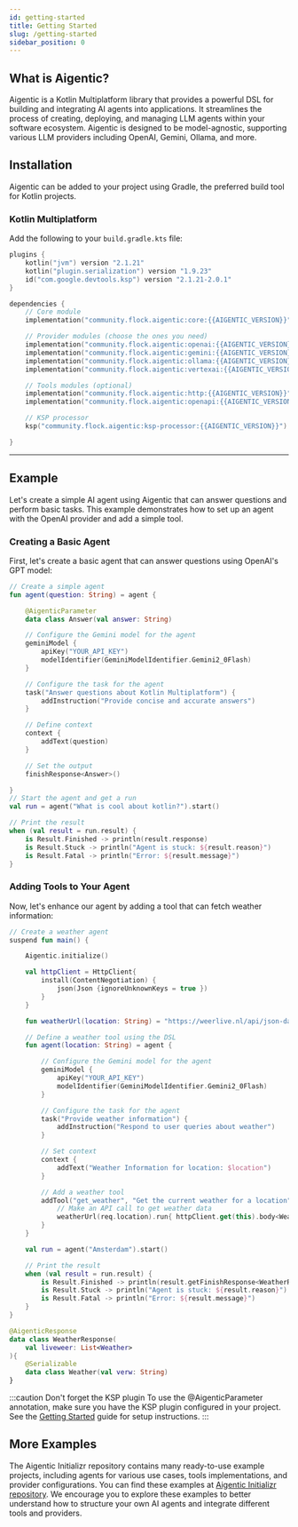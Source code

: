 ```yaml
---
id: getting-started
title: Getting Started
slug: /getting-started
sidebar_position: 0
---
```



## What is Aigentic?

Aigentic is a Kotlin Multiplatform library that provides a powerful DSL for building and integrating AI agents into applications. It streamlines the process of creating, deploying, and managing LLM agents within your software ecosystem. Aigentic is designed to be model-agnostic, supporting various LLM providers including OpenAI, Gemini, Ollama, and more.

## Installation

Aigentic can be added to your project using Gradle, the preferred build tool for Kotlin projects.

### Kotlin Multiplatform

Add the following to your `build.gradle.kts` file:

```kotlin
plugins {
    kotlin("jvm") version "2.1.21"
    kotlin("plugin.serialization") version "1.9.23"
    id("com.google.devtools.ksp") version "2.1.21-2.0.1"
}

dependencies {
    // Core module
    implementation("community.flock.aigentic:core:{{AIGENTIC_VERSION}}")

    // Provider modules (choose the ones you need)
    implementation("community.flock.aigentic:openai:{{AIGENTIC_VERSION}}")
    implementation("community.flock.aigentic:gemini:{{AIGENTIC_VERSION}}")
    implementation("community.flock.aigentic:ollama:{{AIGENTIC_VERSION}}")
    implementation("community.flock.aigentic:vertexai:{{AIGENTIC_VERSION}}")

    // Tools modules (optional)
    implementation("community.flock.aigentic:http:{{AIGENTIC_VERSION}}")
    implementation("community.flock.aigentic:openapi:{{AIGENTIC_VERSION}}")

    // KSP processor
    ksp("community.flock.aigentic:ksp-processor:{{AIGENTIC_VERSION}}")

}

```

---

## Example

Let's create a simple AI agent using Aigentic that can answer questions and perform basic tasks. This example demonstrates how to set up an agent with the OpenAI provider and add a simple tool.

### Creating a Basic Agent

First, let's create a basic agent that can answer questions using OpenAI's GPT model:

```kotlin
// Create a simple agent
fun agent(question: String) = agent {

    @AigenticParameter
    data class Answer(val answer: String)

    // Configure the Gemini model for the agent
    geminiModel {
        apiKey("YOUR_API_KEY")
        modelIdentifier(GeminiModelIdentifier.Gemini2_0Flash)
    }

    // Configure the task for the agent
    task("Answer questions about Kotlin Multiplatform") {
        addInstruction("Provide concise and accurate answers")
    }

    // Define context
    context {
        addText(question)
    }

    // Set the output
    finishResponse<Answer>()

}
// Start the agent and get a run
val run = agent("What is cool about kotlin?").start()

// Print the result
when (val result = run.result) {
    is Result.Finished -> println(result.response)
    is Result.Stuck -> println("Agent is stuck: ${result.reason}")
    is Result.Fatal -> println("Error: ${result.message}")
}
```

### Adding Tools to Your Agent

Now, let's enhance our agent by adding a tool that can fetch weather information:

```kotlin
// Create a weather agent
suspend fun main() {

    Aigentic.initialize()

    val httpClient = HttpClient{
        install(ContentNegotiation) {
            json(Json {ignoreUnknownKeys = true })
        }
    }

    fun weatherUrl(location: String) = "https://weerlive.nl/api/json-data-10min.php?key=demo&locatie=${location}"

    // Define a weather tool using the DSL
    fun agent(location: String) = agent {

        // Configure the Gemini model for the agent
        geminiModel {
            apiKey("YOUR_API_KEY")
            modelIdentifier(GeminiModelIdentifier.Gemini2_0Flash)
        }

        // Configure the task for the agent
        task("Provide weather information") {
            addInstruction("Respond to user queries about weather")
        }

        // Set context
        context {
            addText("Weather Information for location: $location")
        }

        // Add a weather tool
        addTool("get_weather", "Get the current weather for a location") { req: WeatherRequest ->
            // Make an API call to get weather data
            weatherUrl(req.location).run{ httpClient.get(this).body<WeatherResponse>()}
        }
    }

    val run = agent("Amsterdam").start()

    // Print the result
    when (val result = run.result) {
        is Result.Finished -> println(result.getFinishResponse<WeatherResponse>()?.liveweer[0]?.verw)
        is Result.Stuck -> println("Agent is stuck: ${result.reason}")
        is Result.Fatal -> println("Error: ${result.message}")
    }
}

@AigenticResponse
data class WeatherResponse(
    val liveweer: List<Weather>
){
    @Serializable
    data class Weather(val verw: String)
}
```

:::caution Don't forget the KSP plugin
To use the @AigenticParameter annotation, make sure you have the KSP plugin configured in your project. See the [Getting Started](/docs/getting-started) guide for setup instructions.
:::

## More Examples
The Aigentic Initializr repository contains many ready-to-use example projects, including agents for various use cases, tools implementations, and provider configurations. You can find these examples at [Aigentic Initializr repository](https://github.com/flock-community/aigentic-initializr). We encourage you to explore these examples to better understand how to structure your own AI agents and integrate different tools and providers.

